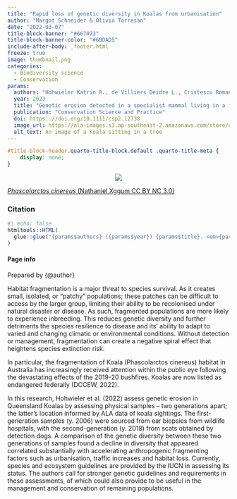 ```yaml
---
title: "Rapid loss of genetic diversity in Koalas from urbanisation"
author: "Margot Schneider & Olivia Torresan"
date: "2022-03-07"
title-block-banner: "#667073"
title-block-banner-color: "#6BDAD5"
include-after-body: _footer.html
freeze: true
image: thumbnail.png
categories:
  - Biodiversity science
  - Conservation
params:
  authors: "Hohwieler Katrin R., de Villiers Deidre L., Cristescu Romane, Celine H. Frere"
  year: 2023
  title: "Genetic erosion detected in a specialist mammal living in a fast-developing environment"
  publication: "Conservation Science and Practice"
  doi: https:://doi.org/10.1111/csp2.12738
  image_url: https://ala-images.s3.ap-southeast-2.amazonaws.com/store/d/8/8/7/510ef86e-0fa3-41c3-a023-1b569398788d/original
  alt_text: An image of a Koala sitting in a tree
---
```


<!-- remove metadata section -->

```css
#title-block-header.quarto-title-block.default .quarto-title-meta {
    display: none;
}
```


<!-- Side panel -->

:::{.column-page}

:::{.paper-side-column}

<center>
:::{layout-ncol=1 style="margin-left: auto; margin-right: auto; width:50%;"}
<!-- add image url -->
<img src="https://ala-images.s3.ap-southeast-2.amazonaws.com/store/7/7/0/b/0a95413d-25aa-4889-9c7d-39dd898eb077/original" class="rounded"/></img>
:::
</center>

::: figure-caption
<!-- edit caption -->
[*Phascolarctos cinereus* (Nathaniel Xggum CC BY NC 3.0)](https://ala-images.s3.ap-southeast-2.amazonaws.com/store/d/8/8/7/510ef86e-0fa3-41c3-a023-1b569398788d/original)
:::

### Citation
```r
#| echo: false
htmltools::HTML(
  glue::glue("{params$authors} ({params$year}) {params$title}. <em>{params$publication}</em> <a href='{params$doi}' target='_blank'>{params$doi}</a>")
)
```


#### Page info
Prepared by {@author}

:::


<!-- Main panel description -->

::: {.paper-main-column}
Habitat fragmentation is a major threat to species survival. As it creates small, isolated, or “patchy” populations; these patches can be difficult to access by the larger group, limiting their ability to be recolonised under natural disaster or disease. As such, fragmented populations are more likely to experience inbreeding. This reduces genetic diversity and further detriments the species resilience to disease and its’ ability to adapt to varied and changing climatic or environmental conditions. Without detection or management, fragmentation can create a negative spiral effect that heightens species extinction risk. 

In particular, the fragmentation of Koala (Phascolarctos cinereus) habitat in Australia has increasingly received attention within the public eye following the devastating effects of the 2019-20 bushfires. Koalas are now listed as endangered federally (DCCEW, 2022). 

In this research, Hohwieler et al. (2022) assess genetic erosion in Queensland Koalas by assessing physical samples – two generations apart; the latter’s location informed by ALA data of koala sightings. The first-generation samples (y. 2006) were sourced from ear biopsies from wildlife hospitals, with the second-generation (y. 2018) from scats obtained by detection dogs. A comparison of the genetic diversity between these two generations of samples found a decline in diversity that appeared correlated substantially with accelerating anthropogenic fragmenting factors such as urbanisation, traffic increases and habitat loss. Currently, species and ecosystem guidelines are provided by the IUCN in assessing its status. The authors call for stronger genetic guidelines and requirements in these assessments, of which could also provide to be useful in the management and conservation of remaining populations.
:::

:::

